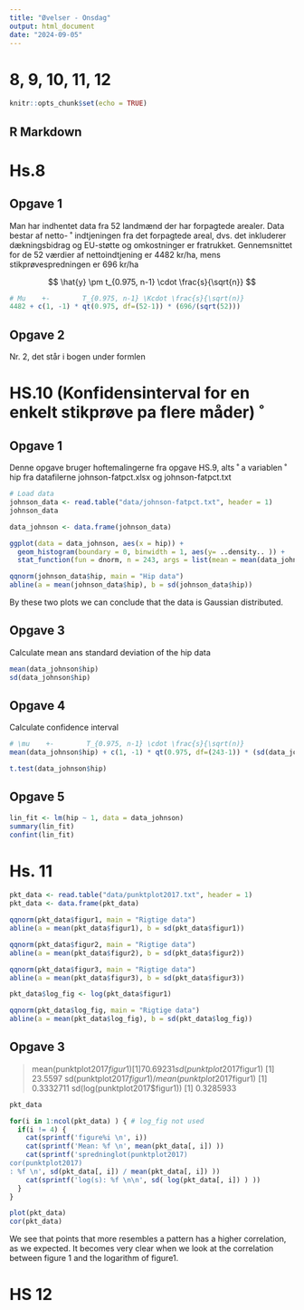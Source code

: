 ```yaml
---
title: "Øvelser - Onsdag"
output: html_document
date: "2024-09-05"
---
```


# 8, 9, 10, 11, 12

```r
knitr::opts_chunk$set(echo = TRUE)
```

## R Markdown

# Hs.8
## Opgave 1
Man har indhentet data fra 52 landmænd der har forpagtede arealer. Data bestar af netto- ˚
indtjeningen fra det forpagtede areal, dvs. det inkluderer dækningsbidrag og EU-støtte og
omkostninger er fratrukket.
Gennemsnittet for de 52 værdier af nettoindtjening er 4482 kr/ha, mens stikprøvespredningen
er 696 kr/ha

$$ \hat{y} \pm t_{0.975, n-1} \cdot \frac{s}{\sqrt{n}} $$

```r
# Mu    +-        T_{0.975, n-1} \Kcdot \frac{s}{\sqrt(n)}
4482 + c(1, -1) * qt(0.975, df=(52-1)) * (696/(sqrt(52))) 
```
## Opgave 2
Nr. 2, det står i bogen under formlen

# HS.10 (Konfidensinterval for en enkelt stikprøve pa flere måder) ˚
## Opgave 1
Denne opgave bruger hoftemalingerne fra opgave HS.9, alts ˚ a variablen ˚ hip fra datafilerne
johnson-fatpct.xlsx og johnson-fatpct.txt

```r
# Load data
johnson_data <- read.table("data/johnson-fatpct.txt", header = 1)
johnson_data
```
```r
data_johnson <- data.frame(johnson_data)

ggplot(data = data_johnson, aes(x = hip)) + 
  geom_histogram(boundary = 0, binwidth = 1, aes(y= ..density.. )) + 
  stat_function(fun = dnorm, n = 243, args = list(mean = mean(data_johnson$hip), sd = sd(data_johnson$hip)))
```



```r
qqnorm(johnson_data$hip, main = "Hip data")
abline(a = mean(johnson_data$hip), b = sd(johnson_data$hip))
```
By these two plots we can conclude that the data is Gaussian distributed.

## Opgave 3
Calculate mean ans standard deviation of the hip data
```r
mean(data_johnson$hip)
sd(data_johnson$hip)
```

## Opgave 4
Calculate confidence interval
```r
# \mu    +-        T_{0.975, n-1} \cdot \frac{s}{\sqrt(n)}
mean(data_johnson$hip) + c(1, -1) * qt(0.975, df=(243-1)) * (sd(data_johnson$hip)/(sqrt(243))) 

t.test(data_johnson$hip)

```

## Opgave 5

```r
lin_fit <- lm(hip ~ 1, data = data_johnson)
summary(lin_fit)
confint(lin_fit)


```


# Hs. 11
```r
pkt_data <- read.table("data/punktplot2017.txt", header = 1)
pkt_data <- data.frame(pkt_data)

```




```r
qqnorm(pkt_data$figur1, main = "Rigtige data")
abline(a = mean(pkt_data$figur1), b = sd(pkt_data$figur1))

qqnorm(pkt_data$figur2, main = "Rigtige data")
abline(a = mean(pkt_data$figur2), b = sd(pkt_data$figur2))

qqnorm(pkt_data$figur3, main = "Rigtige data")
abline(a = mean(pkt_data$figur3), b = sd(pkt_data$figur3))
```

```r
pkt_data$log_fig <- log(pkt_data$figur1)

qqnorm(pkt_data$log_fig, main = "Rigtige data")
abline(a = mean(pkt_data$log_fig), b = sd(pkt_data$log_fig))
```

## Opgave 3
> mean(punktplot2017$figur1)
[1] 70.69231
> sd(punktplot2017$figur1)
[1] 23.5597
> sd(punktplot2017$figur1) / mean(punktplot2017$figur1)
[1] 0.3332711
> sd(log(punktplot2017$figur1))
[1] 0.3285933

```r
pkt_data

for(i in 1:ncol(pkt_data) ) { # log_fig not used
  if(i != 4) {
    cat(sprintf('figure%i \n', i)) 
    cat(sprintf('Mean: %f \n', mean(pkt_data[, i]) ))
    cat(sprintf('spredninglot(punktplot2017)
cor(punktplot2017)
: %f \n', sd(pkt_data[, i]) / mean(pkt_data[, i]) ))
    cat(sprintf('log(s): %f \n\n', sd( log(pkt_data[, i]) ) ))
  }
}

```

```r

plot(pkt_data)
cor(pkt_data)

```
We see that points that more resembles a pattern has a higher correlation, as we expected. It becomes very clear when we look at the correlation between figure 1 and the logarithm of figure1.

# HS 12


